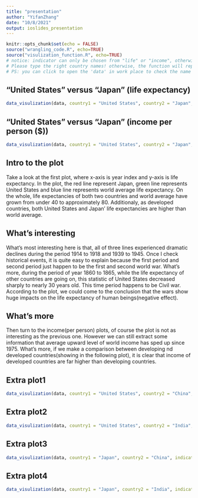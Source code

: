 ```yaml
---
title: "presentation"
author: "YifanZhang"
date: "10/8/2021"
output: ioslides_presentation
---
```


```r
knitr::opts_chunk$set(echo = FALSE)
source("wrangling_code.R", echo=TRUE)
source("visulization_function.R", echo=TRUE)
# notice: indicator can only be chosen from "life" or "income", otherwise, report error. 
# Please type the right country names! otherwise, the function will report error. 
# PS: you can click to open the 'data' in work place to check the name of country
```

## "United States" versus "Japan" (life expectancy)

```r

data_visulization(data, country1 = "United States", country2 = "Japan", indicator = "life")

```

## "United States" versus "Japan" (income per person ($))
```r

data_visulization(data, country1 = "United States", country2 = "Japan", indicator = "income")

```

## Intro to the plot
Take a look at the first plot, where x-axis is year index and y-axis is life expectancy. In the plot, the red line represent Japan, green line represents United States and blue line represents world average life expectancy. On the whole, life expectancies of both two countries and world average have grown from under 40 to approximately 80. Additionaly, as developed countries, both United States and Japan' life expectancies are higher than world average. 

## What's interesting
What's most interesting here is that, all of three lines experienced dramatic declines during the period 1914 to 1918 and 1939 to 1945. Once I check historical events, it is quite easy to explain because the first period and second period just happen to be the first and second world war. What's more, during the period of year 1860 to 1865, while the life expectancy of other countries are going on, this statistic of United States decreased sharply to nearly 30 years old. This time period happens to be Civil war. According to the plot, we could come to the conclusion that the wars show huge impacts on the life expectancy of human beings(negative effect).

## What's more
Then turn to the income(per person) plots, of course the plot is not as interesting as the previous one. However we can still extract some information that average upward level of world income has sped up since 1975. What's more, if we make a comparison between developing nd developed countries(showing in the following plot), it is clear that income of developed countries are far higher than developing countries.


## Extra plot1
```r
data_visulization(data, country1 = "United States", country2 = "China", indicator = "income")
```


## Extra plot2
```r
data_visulization(data, country1 = "United States", country2 = "India", indicator = "income")
```


## Extra plot3
```r
data_visulization(data, country1 = "Japan", country2 = "China", indicator = "income")
```


## Extra plot4
```r
data_visulization(data, country1 = "Japan", country2 = "India", indicator = "income")
```


